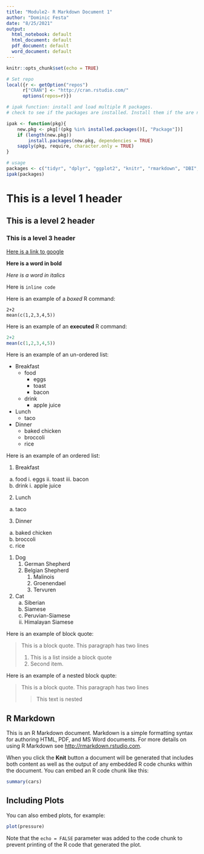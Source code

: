 ```yaml
---
title: "Module2- R Markdown Document 1"
author: "Dominic Festa"
date: "8/25/2021"
output:
  html_notebook: default
  html_document: default
  pdf_document: default
  word_document: default
---
```


```r
knitr::opts_chunk$set(echo = TRUE)
```
```r
# Set repo
local({r <- getOption("repos")
      r["CRAN"] <- "http://cran.rstudio.com/"
      options(repos=r)})
```
```r
# ipak function: install and load multiple R packages.
# check to see if the packages are installed. Install them if the are not, then load them into the R session.

ipak <- function(pkg){
	new.pkg <- pkg[!(pkg %in% installed.packages()[, "Package"])]
	if (length(new.pkg))
		install.packages(new.pkg, dependencies = TRUE)
	sapply(pkg, require, character.only = TRUE)
}

# usage
packages <- c("tidyr", "dplyr", "ggplot2", "knitr", "rmarkdown", "DBI", "tinytex", "devtools", "fancy_lists")
ipak(packages)
```

# This is a level 1 header

## This is a level 2 header

### This is a level 3 header

[Here is a link to google](www.google.com)

**Here is a word in bold**

*Here is a word in italics*

Here is `inline code`

Here is an example of a *boxed* R command:

```
2+2
mean(c(1,2,3,4,5))
```
Here is an example of an **executed** R command:

```r
2+2
mean(c(1,2,3,4,5))
```

Here is an example of an un-ordered list:

* Breakfast
  - food
    + eggs
    + toast
    + bacon
  - drink
    + apple juice
* Lunch
  - taco
* Dinner
  - baked chicken
  - broccoli
  - rice

Here is an example of an ordered list:

1. Breakfast
  a. food
    i. eggs
    ii. toast
    iii. bacon
  b. drink
    i. apple juice
2. Lunch
  a. taco
3. Dinner
  a. baked chicken
  b. broccoli
  c. rice

1. Dog
    1. German Shepherd
    2. Belgian Shepherd
        1. Malinois
        2. Groenendael
        3. Tervuren
2. Cat
    a. Siberian
    b. Siamese
      i. Peruvian-Siamese
      ii. Himalayan Siamese

Here is an example of block quote:

> This is a block quote. This
> paragraph has two lines
> 
> 1. This is a list inside a block quote
> 2. Second item.

Here is an example of a nested block qupte:

> This is a block quote. This
> paragraph has two lines
> 
> > This text is nested

## R Markdown

This is an R Markdown document. Markdown is a simple formatting syntax for authoring HTML, PDF, and MS Word documents. For more details on using R Markdown see <http://rmarkdown.rstudio.com>.

When you click the **Knit** button a document will be generated that includes both content as well as the output of any embedded R code chunks within the document. You can embed an R code chunk like this:

```r
summary(cars)
```

## Including Plots

You can also embed plots, for example:

```r
plot(pressure)
```

Note that the `echo = FALSE` parameter was added to the code chunk to prevent printing of the R code that generated the plot.
